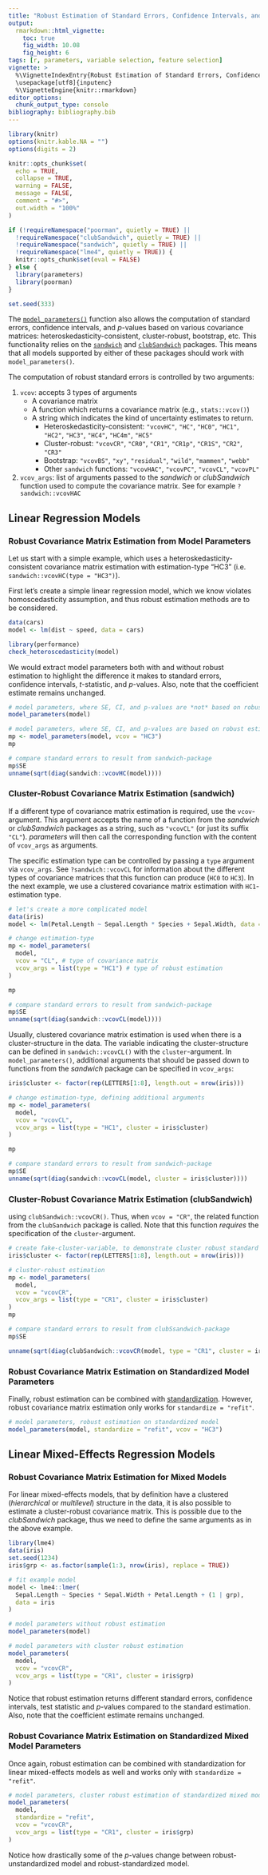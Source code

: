 ```yaml
---
title: "Robust Estimation of Standard Errors, Confidence Intervals, and p-values"
output:
  rmarkdown::html_vignette:
    toc: true
    fig_width: 10.08
    fig_height: 6
tags: [r, parameters, variable selection, feature selection]
vignette: >
  %\VignetteIndexEntry{Robust Estimation of Standard Errors, Confidence Intervals, and p-values}
  \usepackage[utf8]{inputenc}
  %\VignetteEngine{knitr::rmarkdown}
editor_options:
  chunk_output_type: console
bibliography: bibliography.bib
---
```


```r
library(knitr)
options(knitr.kable.NA = "")
options(digits = 2)

knitr::opts_chunk$set(
  echo = TRUE,
  collapse = TRUE,
  warning = FALSE,
  message = FALSE,
  comment = "#>",
  out.width = "100%"
)

if (!requireNamespace("poorman", quietly = TRUE) ||
  !requireNamespace("clubSandwich", quietly = TRUE) ||
  !requireNamespace("sandwich", quietly = TRUE) ||
  !requireNamespace("lme4", quietly = TRUE)) {
  knitr::opts_chunk$set(eval = FALSE)
} else {
  library(parameters)
  library(poorman)
}

set.seed(333)
```

The
[`model_parameters()`](https://easystats.github.io/parameters/articles/model_parameters.html)
function also allows the computation of standard errors, confidence intervals,
and *p*-values based on various covariance matrices: heteroskedasticity-consistent, cluster-robust, bootstrap, etc. This functionality relies on
the [`sandwich`](https://cran.r-project.org/web/packages/sandwich/vignettes/sandwich-CL.pdf)
and
[`clubSandwich`](https://cran.r-project.org/web/packages/clubSandwich/index.html)
packages. This means that all models supported by either of these packages should work
with `model_parameters()`.

The computation of robust standard errors is controlled by two arguments:

1. `vcov`: accepts 3 types of arguments
   * A covariance matrix
   * A function which returns a covariance matrix (e.g., `stats::vcov()`)
   * A string which indicates the kind of uncertainty estimates to return.
     - Heteroskedasticity-consistent: `"vcovHC"`, `"HC"`, `"HC0"`, `"HC1"`, `"HC2"`, `"HC3"`, `"HC4"`, `"HC4m"`, `"HC5"`
     - Cluster-robust: `"vcovCR"`, `"CR0"`, `"CR1"`, `"CR1p"`, `"CR1S"`, `"CR2"`, `"CR3"`
     - Bootstrap: `"vcovBS"`, `"xy"`, `"residual"`, `"wild"`, `"mammen"`, `"webb"`
     - Other `sandwich` functions: `"vcovHAC"`, `"vcovPC"`, `"vcovCL"`, `"vcovPL"`
2. `vcov_args`: list of arguments passed to the *sandwich* or *clubSandwich* function used to compute the covariance matrix. See for example `?sandwich::vcovHAC`

## Linear Regression Models

### Robust Covariance Matrix Estimation from Model Parameters

Let us start with a simple example, which uses a heteroskedasticity-consistent
covariance matrix estimation with estimation-type "HC3" (i.e.
`sandwich::vcovHC(type = "HC3")`).

First let's create a simple linear regression model, which we know violates
homoscedasticity assumption, and thus robust estimation methods are to be
considered.

```r
data(cars)
model <- lm(dist ~ speed, data = cars)

library(performance)
check_heteroscedasticity(model)
```

We would extract model parameters both with and without robust estimation to
highlight the difference it makes to standard errors, confidence intervals,
*t*-statistic, and *p*-values. Also, note that the coefficient estimate remains
unchanged.

```r
# model parameters, where SE, CI, and p-values are *not* based on robust estimation
model_parameters(model)

# model parameters, where SE, CI, and p-values are based on robust estimation
mp <- model_parameters(model, vcov = "HC3")
mp

# compare standard errors to result from sandwich-package
mp$SE
unname(sqrt(diag(sandwich::vcovHC(model))))
```

### Cluster-Robust Covariance Matrix Estimation (sandwich)

If a different type of covariance matrix estimation is required, use the
`vcov`-argument. This argument accepts the name of a function from the
*sandwich* or *clubSandwich* packages as a string, such as `"vcovCL"` (or just
its suffix `"CL"`). *parameters* will then call the corresponding function with
the content of `vcov_args` as arguments.

The specific estimation type can be controlled by passing a `type` argument via `vcov_args`. See `?sandwich::vcovCL` for information about the different types of covariance matrices that this function can produce (`HC0` to `HC3`). In the next
example, we use a clustered covariance matrix estimation with `HC1`-estimation
type.

```r
# let's create a more complicated model
data(iris)
model <- lm(Petal.Length ~ Sepal.Length * Species + Sepal.Width, data = iris)

# change estimation-type
mp <- model_parameters(
  model,
  vcov = "CL", # type of covariance matrix
  vcov_args = list(type = "HC1") # type of robust estimation
)

mp

# compare standard errors to result from sandwich-package
mp$SE
unname(sqrt(diag(sandwich::vcovCL(model))))
```

Usually, clustered covariance matrix estimation is used when there is a
cluster-structure in the data. The variable indicating the cluster-structure can
be defined in `sandwich::vcovCL()` with the `cluster`-argument. In
`model_parameters()`, additional arguments that should be passed down to
functions from the *sandwich* package can be specified in `vcov_args`:

```r
iris$cluster <- factor(rep(LETTERS[1:8], length.out = nrow(iris)))

# change estimation-type, defining additional arguments
mp <- model_parameters(
  model,
  vcov = "vcovCL",
  vcov_args = list(type = "HC1", cluster = iris$cluster)
)

mp

# compare standard errors to result from sandwich-package
mp$SE
unname(sqrt(diag(sandwich::vcovCL(model, cluster = iris$cluster))))
```

### Cluster-Robust Covariance Matrix Estimation (clubSandwich)
using `clubSandwich::vcovCR()`. Thus, when `vcov = "CR"`, the related
function from the `clubSandwich` package is called. Note that this function
_requires_ the specification of the `cluster`-argument.

```r
# create fake-cluster-variable, to demonstrate cluster robust standard errors
iris$cluster <- factor(rep(LETTERS[1:8], length.out = nrow(iris)))

# cluster-robust estimation
mp <- model_parameters(
  model,
  vcov = "vcovCR",
  vcov_args = list(type = "CR1", cluster = iris$cluster)
)
mp

# compare standard errors to result from clubSsandwich-package
mp$SE

unname(sqrt(diag(clubSandwich::vcovCR(model, type = "CR1", cluster = iris$cluster))))
```

### Robust Covariance Matrix Estimation on Standardized Model Parameters

Finally, robust estimation can be combined with
[standardization](https://easystats.github.io/parameters/articles/standardize_parameters_effsize.html).
However, robust covariance matrix estimation only works for `standardize = "refit"`.

```r
# model parameters, robust estimation on standardized model
model_parameters(model, standardize = "refit", vcov = "HC3")
```

## Linear Mixed-Effects Regression Models

### Robust Covariance Matrix Estimation for Mixed Models

For linear mixed-effects models, that by definition have a clustered
(*hierarchical* or *multilevel*) structure in the data, it is also possible to
estimate a cluster-robust covariance matrix. This is possible due to the
*clubSandwich* package, thus we need to define the same arguments as in the
above example.

```r
library(lme4)
data(iris)
set.seed(1234)
iris$grp <- as.factor(sample(1:3, nrow(iris), replace = TRUE))

# fit example model
model <- lme4::lmer(
  Sepal.Length ~ Species * Sepal.Width + Petal.Length + (1 | grp),
  data = iris
)

# model parameters without robust estimation
model_parameters(model)

# model parameters with cluster robust estimation
model_parameters(
  model,
  vcov = "vcovCR",
  vcov_args = list(type = "CR1", cluster = iris$grp)
)
```

Notice that robust estimation returns different standard errors, confidence
intervals, test statistic and *p*-values compared to the standard estimation.
Also, note that the coefficient estimate remains unchanged.

### Robust Covariance Matrix Estimation on Standardized Mixed Model Parameters

Once again, robust estimation can be combined with standardization for linear
mixed-effects models as well and works only with `standardize = "refit"`.

```r
# model parameters, cluster robust estimation of standardized mixed model
model_parameters(
  model,
  standardize = "refit",
  vcov = "vcovCR",
  vcov_args = list(type = "CR1", cluster = iris$grp)
)
```

Notice how drastically some of the *p*-values change between
robust-unstandardized model and robust-standardized model.

<!-- TO DO: Maybe provide references to read more? -->
